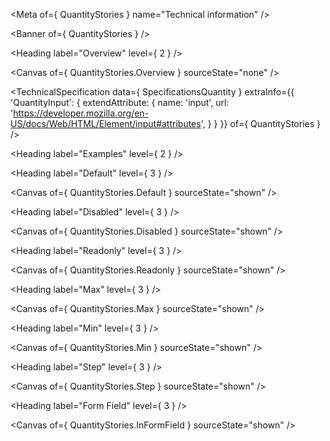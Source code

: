 
<Meta of={ QuantityStories } name="Technical information" />

<Banner of={ QuantityStories } />

<Heading label="Overview" level={ 2 } />

<Canvas of={ QuantityStories.Overview } sourceState="none" />

<TechnicalSpecification
  data={ SpecificationsQuantity }
  extraInfo={{
    'QuantityInput': {
      extendAttribute: {
        name: 'input',
        url: 'https://developer.mozilla.org/en-US/docs/Web/HTML/Element/input#attributes',
      }
    }
  }}
  of={ QuantityStories } />

<Heading label="Examples" level={ 2 } />

<Heading label="Default" level={ 3 } />

<Canvas of={ QuantityStories.Default } sourceState="shown" />

<Heading label="Disabled" level={ 3 } />

<Canvas of={ QuantityStories.Disabled } sourceState="shown" />

<Heading label="Readonly" level={ 3 } />

<Canvas of={ QuantityStories.Readonly } sourceState="shown" />

<Heading label="Max" level={ 3 } />

<Canvas of={ QuantityStories.Max } sourceState="shown" />

<Heading label="Min" level={ 3 } />

<Canvas of={ QuantityStories.Min } sourceState="shown" />

<Heading label="Step" level={ 3 } />

<Canvas of={ QuantityStories.Step } sourceState="shown" />

<Heading label="Form Field" level={ 3 } />

<Canvas of={ QuantityStories.InFormField } sourceState="shown" />
